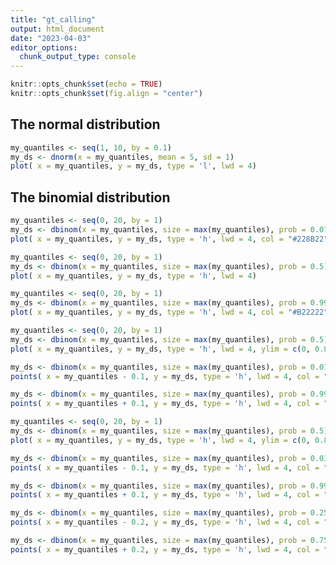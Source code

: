 ```yaml
---
title: "gt_calling"
output: html_document
date: "2023-04-03"
editor_options: 
  chunk_output_type: console
---
```


```r
knitr::opts_chunk$set(echo = TRUE)
knitr::opts_chunk$set(fig.align = "center")
```


## The normal distribution


```r
my_quantiles <- seq(1, 10, by = 0.1)
my_ds <- dnorm(x = my_quantiles, mean = 5, sd = 1)
plot( x = my_quantiles, y = my_ds, type = 'l', lwd = 4)
```


## The binomial distribution


```r
my_quantiles <- seq(0, 20, by = 1)
my_ds <- dbinom(x = my_quantiles, size = max(my_quantiles), prob = 0.01)
plot( x = my_quantiles, y = my_ds, type = 'h', lwd = 4, col = "#228B22")
```


```r
my_quantiles <- seq(0, 20, by = 1)
my_ds <- dbinom(x = my_quantiles, size = max(my_quantiles), prob = 0.5)
plot( x = my_quantiles, y = my_ds, type = 'h', lwd = 4)
```


```r
my_quantiles <- seq(0, 20, by = 1)
my_ds <- dbinom(x = my_quantiles, size = max(my_quantiles), prob = 0.99)
plot( x = my_quantiles, y = my_ds, type = 'h', lwd = 4, col = "#B22222")
```




```r
my_quantiles <- seq(0, 20, by = 1)
my_ds <- dbinom(x = my_quantiles, size = max(my_quantiles), prob = 0.5)
plot( x = my_quantiles, y = my_ds, type = 'h', lwd = 4, ylim = c(0, 0.8))

my_ds <- dbinom(x = my_quantiles, size = max(my_quantiles), prob = 0.01)
points( x = my_quantiles - 0.1, y = my_ds, type = 'h', lwd = 4, col = "#228B22")

my_ds <- dbinom(x = my_quantiles, size = max(my_quantiles), prob = 0.99)
points( x = my_quantiles + 0.1, y = my_ds, type = 'h', lwd = 4, col = "#B22222")

```



```r
my_quantiles <- seq(0, 20, by = 1)
my_ds <- dbinom(x = my_quantiles, size = max(my_quantiles), prob = 0.5)
plot( x = my_quantiles, y = my_ds, type = 'h', lwd = 4, ylim = c(0, 0.8))

my_ds <- dbinom(x = my_quantiles, size = max(my_quantiles), prob = 0.01)
points( x = my_quantiles - 0.1, y = my_ds, type = 'h', lwd = 4, col = "#228B22")

my_ds <- dbinom(x = my_quantiles, size = max(my_quantiles), prob = 0.99)
points( x = my_quantiles + 0.1, y = my_ds, type = 'h', lwd = 4, col = "#B22222")

my_ds <- dbinom(x = my_quantiles, size = max(my_quantiles), prob = 0.25)
points( x = my_quantiles - 0.2, y = my_ds, type = 'h', lwd = 4, col = "#1E90FF")

my_ds <- dbinom(x = my_quantiles, size = max(my_quantiles), prob = 0.75)
points( x = my_quantiles + 0.2, y = my_ds, type = 'h', lwd = 4, col = "#1E90FF")

```





